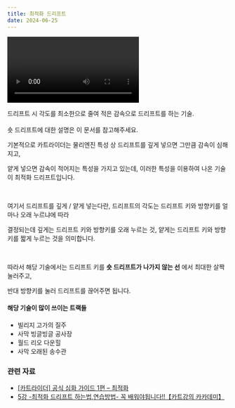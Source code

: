 ```yaml
---
title: 최적화 드리프트
date: 2024-06-25
---
```


<Division className="mdRatio">
	<Video fileName="speed/speed-optimize.mp4" />
</Division>

<Bq>드리프트 시 각도를 최소한으로 줄여 적은 감속으로 드리프트를 하는 기술.<br/><br/>
숏 드리프트에 대한 설명은 <Link target="_blank" href="/docs/learn/speed/tech/short">이 문서</Link>를 참고해주세요.</Bq>

기본적으로 카트라이더는 물리엔진 특성 상 드리프트를 깊게 넣으면 그만큼 감속이 심해지고, 

얕게 넣으면 감속이 적어지는 특성을 가지고 있는데, 이러한 특성을 이용하여 나온 기술이 최적화 드리프트입니다.

<br/>

여기서 드리프트를 깊게 / 얕게 넣는다란, 드리프트의 각도는 드리프트 키와 방향키를 얼마나 오래 누르냐에 따라

결정되는데 깊게는 드리프트 키와 방향키를 오래 누르는 것, 얕게는 드리프트 키와 방향키를 짧게 누르는 것을 의미합니다.

<br/>

따라서 해당 기술에서는 드리프트 키를 **숏 드리프트가 나가지 않는 선** 에서 최대한 살짝 눌러주고,

반대 방향키를 눌러 드리프트를 끊어주면 됩니다.

#### 해당 기술이 많이 쓰이는 트랙들

- 빌리지 고가의 질주
- 사막 빙글빙글 공사장
- 월드 리오 다운힐
- 사막 오래된 송수관

### 관련 자료

- <a href="https://www.youtube.com/watch?v=EFSzr4LEUK0" target="_blank">[카트라이더] 공식 심화 가이드 1편 – 최적화</a>
- <a href="https://www.youtube.com/watch?v=_BKrcskceKc" target="_blank">5강 -최적화 드리프트 하는법,연습방법- 꼭 배워야됩니다!!【카트강의 카카데미】</a>
